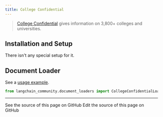 ```yaml
---
title: College Confidential
---
```


>[College Confidential](https://www.collegeconfidential.com/) gives information on 3,800+ colleges and universities.

## Installation and Setup

There isn't any special setup for it.


## Document Loader

See a [usage example](/oss/python/integrations/document_loaders/college_confidential).

```python
from langchain_community.document_loaders import CollegeConfidentialLoader
```

---

<CardGroup cols={2}>
  <Card title="View Source" icon="eye" href="https://github.com/langchain-ai/docs/blob/main/src/oss/python/integrations/providers/college_confidential.mdx">
    See the source of this page on GitHub
  </Card>
  <Card title="Edit Source" icon="pen-to-square" href="https://github.com/langchain-ai/docs/edit/main/src/oss/python/integrations/providers/college_confidential.mdx">
    Edit the source of this page on GitHub
  </Card>
</CardGroup>
